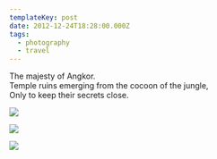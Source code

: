 ```yaml
---
templateKey: post
date: 2012-12-24T18:28:00.000Z
tags:
  - photography
  - travel
---
```

The majesty of Angkor.<br/>
Temple ruins emerging from the cocoon of the jungle,<br/>
Only to keep their secrets close.

![](../../assets/photos/20121224-IMG_5098.jpg)

![](../../assets/photos/20121224-IMG_5324.jpg)

![](../../assets/photos/20121224-IMG_5432.jpg)
